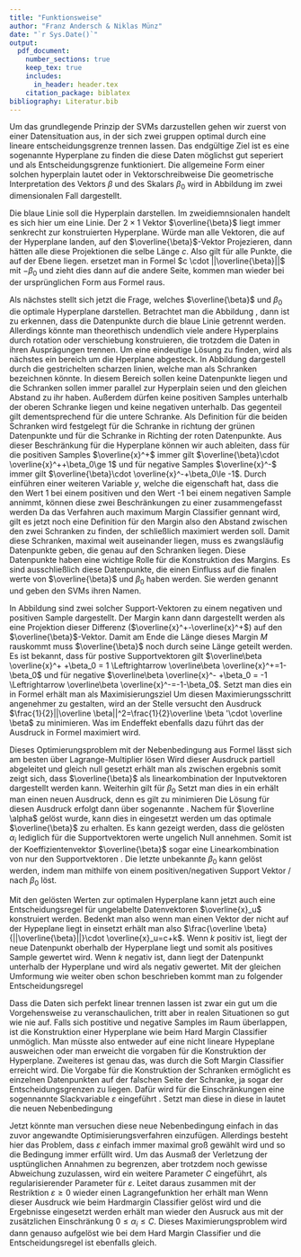 ```yaml
---
title: "Funktionsweise"
author: "Franz Andersch & Niklas Münz"
date: "`r Sys.Date()`"
output: 
  pdf_document:
    number_sections: true
    keep_tex: true
    includes:
      in_header: header.tex
    citation_package: biblatex
bibliography: Literatur.bib
---
```


\subsection{Hard Margin Classifier}

Um das grundlegende Prinzip der SVMs darzustellen gehen wir zuerst von einer Datensituation aus, in der sich zwei gruppen optimal durch eine lineare entscheidungsgrenze trennen lassen. Das endgültige Ziel ist es eine sogenannte Hyperplane zu finden die diese Daten möglichst gut seperiert und als Entscheidungsgrenze funktioniert. Die allgemeine Form einer solchen hyperplain lautet
\begin{align}
\beta_0+ \beta_1 X_1+\beta_2 X_2+...+\beta_n X_n=0
\end{align}
oder in Vektorschreibweise
\begin{align}
\overline{\beta}\cdot\overline{x}+\beta_0=0 \label{eq:hyperplanevec}
\end{align}
Die geometrische Interpretation des Vektors $\beta$ und des Skalars $\beta_0$ wird in Abbildung \ref{fig:Ebene} im zwei dimensionalen Fall dargestellt.

\begin{figure}[h]
    \centering
    \begin{minipage}{0.45\textwidth} 
        \centering
        \includegraphics[width=\textwidth,trim=0.5cm 0.5cm 0.5cm 0.5cm]{Images/decision_boundary.pdf} 
        \caption{Konstruktion der Hyperebene}
        \label{fig:Ebene}
    \end{minipage}\hfill
    \begin{minipage}{0.45\textwidth} 
        \centering
        \includegraphics[width=\textwidth,trim=0.5cm 0.5cm 0.5cm 0.5cm]{Images/guttes.pdf}
        \caption{Konstruktion der Margins}
        \label{fig:Margin}
    \end{minipage}
\end{figure}

Die blaue Linie soll die Hyperplain darstellen. Im zweidiemnsionalen handelt es sich hier um eine Linie. Der $2 \times 1$ Vektor $\overline{\beta}$ liegt immer senkrecht zur konstruierten Hyperplane. Würde man alle Vektoren, die auf der Hyperplane landen, auf den $\overline{\beta}$-Vektor Projezieren, dann hätten alle diese Projektionen die selbe Länge $c$. Also gilt für alle Punkte, die auf der Ebene liegen.
\begin{align}
\frac{\overline \beta}{||\overline{\beta}||}\cdot \overline{x}=c \Leftrightarrow \overline{\beta}\cdot \overline{x}=c \cdot ||\overline{\beta}||\label{eq:betanull}
\end{align}
ersetzet man in Formel \ref{eq:betanull} $c \cdot ||\overline{\beta}||$ mit $-\beta_0$ und zieht dies dann auf die andere Seite, kommen man wieder bei der ursprünglichen Form aus Formel \ref{eq:hyperplanevec} raus. 

Als nächstes stellt sich jetzt die Frage, welches $\overline{\beta}$ und $\beta_0$ die optimale Hyperplane darstellen. Betrachtet man die Abbildung \ref{fig:Margin}, dann ist zu erkennen, dass die Datenpunkte durch die blaue Linie getrennt werden. Allerdings könnte man theorethisch undendlich viele andere Hyperplains durch rotation oder verschiebung konstruieren, die trotzdem die Daten in ihren Ausprägungen trennen. Um eine eindeutige Lösung zu finden, wird als nächstes ein bereich um die Hperplane abgesteck. In Abbildung \ref{fig:Margin} dargestell durch die gestrichelten scharzen linien, welche man als Schranken bezeichnen könnte. In diesem Bereich sollen keine Datenpunkte liegen und die Schranken sollen immer parallel zur Hyperplain seien und den gleichen Abstand zu ihr haben. Außerdem dürfen keine positiven Samples unterhalb der oberen Schranke liegen und keine negativen unterhalb. Das gegenteil gilt dementsprechend für die untere Schranke. Als Definition für die beiden Schranken wird festgelegt
\begin{align}
\overline{\beta}\cdot \overline{x}+\beta_0=1\label{eq:posSV}
\end{align}
für die Schranke in richtung der grünen Datenpunkte und
\begin{align}
\overline{\beta}\cdot \overline{x}+\beta_0=-1\label{eq:negSV}
\end{align}
für die Schranke in Richting der roten Datenpunkte. Aus dieser Beschränkung für die Hyperplane können wir auch ableiten, dass für die positiven Samples $\overline{x}^+$ immer gilt $\overline{\beta}\cdot \overline{x}^++\beta_0\ge 1$ und für negative Samples $\overline{x}^-$ immer gilt $\overline{\beta}\cdot \overline{x}^-+\beta_0\le -1$. Durch einführen einer weiteren Variable $y$, welche die eigenschaft hat, dass die den Wert 1 bei einem positiven und den Wert -1 bei einem negativen Sample annimmt, können diese zwei Beschränkungen zu einer zusammengefasst werden
\begin{align}
y(\overline{\beta}\cdot \overline{x}+\beta_0)\ge 1\label{eq:Nebenbedingung}
\end{align}
Da das Verfahren auch maximum Margin Classifier gennant wird, gilt es jetzt noch eine Definition für den Margin also den Abstand zwischen den zwei Schranken zu finden, der schließlich maximiert werden soll. Damit diese Schranken, maximal weit auseinander liegen, muss es zwangsläufig Datenpunkte geben, die genau auf den Schranken liegen. Diese Datenpunkte haben eine wichtige Rolle für die Konstruktion des Margins. Es sind ausschließlich diese Datenpunkte, die einen Einfluss auf die finalen werte von $\overline{\beta}$ und $\beta_0$ haben werden. Sie werden \textbf{Support-Vektoren} genannt und geben den SVMs ihren Namen.
\begin{figure}[h]
\centering
 \includegraphics[width=0.5\textwidth,trim=0.5cm 0.5cm 0.5cm 0.5cm]{Images/margin.pdf} 
        \caption{Abhängigkeit des Margins von den Support-Vektoren}
        \label{fig:SupVecs}
\end{figure}
In Abbildung \ref{fig:SupVecs} sind zwei solcher Support-Vektoren zu einem negativen und positiven Sample dargestellt. Der Margin kann dann dargestellt werden als eine Projektion dieser Differenz ($\overline{x}^+-\overline{x}^+$) auf den $\overline{\beta}$-Vektor. Damit am Ende die Länge dieses Margin $M$ rauskommt muss $\overline{\beta}$ noch durch seine Länge geteilt werden.
\begin{align}
M=\frac{\overline{\beta}}{||\overline{\beta}||}\cdot \left(\overline{x}^+-\overline{x}^+\right)=\frac{\overline{\beta}\cdot\overline{x}^- -\overline{\beta}\cdot\overline{x}^+}{||\overline{\beta}||}\label{eq:maring1}
\end{align}
Es ist bekannt, dass für postive Supportvektoren gilt $\overline\beta \overline{x}^+ +\beta_0 = 1 \Leftrightarrow \overline\beta \overline{x}^+=1-\beta_0$ und für negative $\overline\beta \overline{x}^- +\beta_0 = -1 \Leftrightarrow \overline\beta \overline{x}^-=-1-\beta_0$. Setzt man dies ein in Formel \ref{eq:maring1} erhält man als Maximisierungsziel
\begin{align}
M=\frac{1-\beta_0-(-1-\beta_0)}{||\overline\beta||}=\frac{2}{||\overline\beta||}\label{eq:margin2}
\end{align}
Um diesen Maximierungsschritt angenehmer zu gestalten, wird an der Stelle versucht den Ausdruck $\frac{1}{2}||\overline \beta||^2=\frac{1}{2}\overline \beta '\cdot \overline \beta$ zu minimieren. Was im Endeffekt ebenfalls dazu führt das der Ausdruck in Formel \ref{eq:margin2} maximiert wird.

Dieses Optimierungsproblem mit der Nebenbedingung aus Formel \ref{eq:Nebenbedingung} lässt sich am besten über Lagrange-Multiplier lösen
\begin{align}
\mathcal{L}(\overline\beta,\beta_0,\overline \alpha)=\frac{1}{2}\overline \beta ' \overline \beta-\sum \alpha_i[y_i(\overline \beta \cdot \overline{x_i}+\beta_0)-1]\label{eq:Lagrange}
\end{align}
Wird dieser Ausdruck partiell abgeleitet und gleich null gesetzt erhält man als zwischen ergebnis \begin{align}
\frac{\partial \mathcal{L}}{\partial \beta}=\beta-\sum \alpha_i y_i \overline{x_i}\overset{!}{=}0 \Rightarrow \beta=\sum \alpha_i y_i \overline{x_i}\label{eq:solutbeta}
\end{align}
somit zeigt sich, dass $\overline{\beta}$ als linearkombination der Inputvektoren dargestellt werden kann. Weiterhin gilt für $\beta_0$
\begin{align}
\frac{\partial \mathcal{L}}{\partial \beta_0}=\sum \alpha_i y_i \overline{x_i}\overset{!}{=}0\label{eq:solutbeta0}
\end{align}
Setzt man dies in \eqref{eq:Lagrange} ein erhält man einen neuen Ausdruck, denn es gilt zu minimieren
\begin{align}
\mathcal{L}(\overline \alpha)=-\frac{1}{2}\sum \sum \alpha_i \alpha_j y_i y_j \overline{x}_i \cdot \overline{x}_j+\sum \alpha_i\label{eq:dualproblem}
\end{align}
Die Lösung für diesen Ausdruck erfolgt dann über sogenannte \enquote{standard non linear optimization algorithms for quadratic forms} \parencite{boserTrainingAlgorithmOptimal1992}. Nachem für $\overline \alpha$ gelöst wurde, kann dies in \eqref{eq:solutbeta} eingesetzt werden um das optimale $\overline{\beta}$ zu erhalten. Es kann gezeigt werden, dass die gelösten $\alpha_i$ lediglich für die Supportvektoren werte ungelich Null annehmen. Somit ist der Koeffizientenvektor $\overline{\beta}$ sogar eine Linearkombination von nur den Supportvektoren \parencite{boserTrainingAlgorithmOptimal1992}. Die letzte unbekannte $\beta_0$ kann gelöst werden, indem man mithilfe von einem positiven/negativen Support Vektor \eqref{eq:posSV}/ \eqref{eq:negSV} nach $\beta_0$ löst.

Mit den gelösten Werten zur optimalen Hyperplane kann jetzt auch eine Entscheidungsregel für ungelabelte Datenvektoren $\overline{x}_u$ konstruiert werden. Bedenkt man also wenn man einen Vektor der nicht auf der Hypeplane liegt in \eqref{eq:betanull} einsetzt erhält man also $\frac{\overline \beta}{||\overline{\beta}||}\cdot \overline{x}_u=c+k$. Wenn $k$ positiv ist, liegt der neue Datenpunkt oberhalb der Hyperplane liegt und somit als positives Sample gewertet wird. Wenn $k$ negativ ist, dann liegt der Datenpunkt unterhalb der Hyperplane und wird als negativ gewertet. Mit der gleichen Umformung wie weiter oben schon beschrieben kommt man zu folgender Entscheidungsregel
\begin{align}
f(\overline{x}_u)=\begin{cases}\mathrm{positiv}&\text{wenn } \overline{\beta}\cdot \overline{x}_u+\beta_0 > 0\\
\mathrm{negativ} & \text{wenn }\overline{\beta}\cdot \overline{x}_u+\beta_0<0
\end{cases}
\end{align}

\subsection{Soft Margin Classifier}
Dass die Daten sich perfekt linear trennen lassen ist zwar ein gut um die Vorgehensweise zu veranschaulichen, tritt aber in realen Situationen so gut wie nie auf. Falls sich postitive und negative Samples im Raum überlappen, ist die Konstruktion einer Hyperplane wie beim Hard Margin Classifier unmöglich. Man müsste also entweder auf eine nicht lineare Hypeplane ausweichen oder man erweicht die vorgaben für die Konstruktion der Hyperplane. Zweiteres ist genau das, was durch die Soft Margin Classifier erreicht wird. Die Vorgabe für die Konstruktion der Schranken ermöglicht es einzelnen Datenpunkten auf der falschen Seite der Schranke, ja sogar der Entscheidungsgrenzen zu liegen. Dafür wird für die Einschränkungen eine sogennannte Slackvariable $\varepsilon$ eingeführt \parencite{jamesIntroductionStatisticalLearning2021}. Setzt man diese in diese in \eqref{eq:Nebenbedingung} lautet die neuen Nebenbedingung
\begin{align}
y_i(\beta \cdot \overline{x}_i-\beta_0)>1- \varepsilon_i \label{eq:nebbedsfm}
\end{align}
\begin{figure}[h]
\centering
\includegraphics[width=0.5\textwidth,trim=0.5cm 0.5cm 0.5cm 0.5cm]{Images/slackvariable.pdf} 
        \caption{Funktion der Slack Variable}
        \label{fig:slackvariable}
\end{figure}
Jetzt könnte man versuchen diese neue Nebenbedingung einfach in das zuvor angewandte Optimisierungsverfahren einzufügen. Allerdings besteht hier das Problem, dass $\varepsilon$ einfach immer maximal groß gewählt wird und so die Bedingung immer erfüllt wird. Um das Ausmaß der Verletzung der usptünglichen Annahmen zu begrenzen, aber trotzdem noch gewisse Abweichung zuzulassen, wird ein weitere Parameter $C$ eingeführt, als regularisierender Parameter für $\varepsilon$. Leitet daraus zusammen mit der Restriktion $\varepsilon\ge0$ wieder einen Lagrangefunktion her erhält man
\begin{align}
\mathcal{L}(\overline\beta,\beta_0,\overline\alpha,\overline\varepsilon,\overline\lambda)=\frac{1}{2}\overline\beta'\cdot \overline\beta + C \sum_{i=1}^{n}\varepsilon_i-\underbrace{\sum \alpha_i[y_i(\overline\beta \cdot \overline{x_i}+\beta_0)-1+\varepsilon_i]}_{\text{für }y_i(\overline\beta \cdot \overline{x}_i-\beta_0)>1- \varepsilon_i}-\underbrace{\sum \lambda_i \varepsilon_i }_{\substack{\text{für}\\ \varepsilon_i \ge 0}}
\end{align}
Wenn dieser Ausdruck wie beim Hardmargin Classifier gelöst wird und die Ergebnisse eingesetzt werden erhält man wieder den Ausruck aus \eqref{eq:dualproblem} mit der zusätzlichen Einschränkung $0\le \alpha_i \le C$. Dieses Maximierungsproblem wird dann genauso aufgelöst wie bei dem Hard Margin Classifier und die Entscheidungsregel ist ebenfalls gleich.

\subsection{The Kernel Trick}